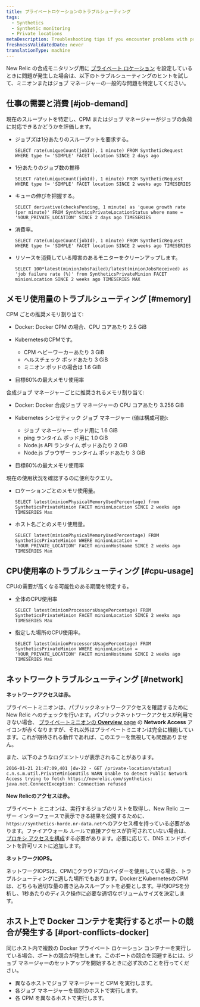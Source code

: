 ```yaml
---
title: プライベートロケーションのトラブルシューティング
tags:
  - Synthetics
  - Synthetic monitoring
  - Private locations
metaDescription: Troubleshooting tips if you encounter problems with private locations or private minions or job managers with synthetic monitoring in New Relic.
freshnessValidatedDate: never
translationType: machine
---
```


New Relic の合成モニタリング用に [プライベート ロケーション](/docs/synthetics/new-relic-synthetics/private-locations/private-locations-overview-monitor-internal-sites-add-new-locations) を設定しているときに問題が発生した場合は、以下のトラブルシューティングのヒントを試して、ミニオンまたはジョブ マネージャーの一般的な問題を特定してください。

## 仕事の需要と消費 [#job-demand]

現在のスループットを特定し、CPM またはジョブ マネージャーがジョブの負荷に対応できるかどうかを評価します。

* ジョブズは1分あたりのスループットを要求する。

  ```
  SELECT rate(uniqueCount(jobId), 1 minute) FROM SyntheticRequest WHERE type != 'SIMPLE' FACET location SINCE 2 days ago
  ```

* 1分あたりのジョブ数の推移

  ```
  SELECT rate(uniqueCount(jobId), 1 minute) FROM SyntheticRequest WHERE type != 'SIMPLE' FACET location SINCE 2 weeks ago TIMESERIES
  ```

* キューの伸びを把握する。

  ```
  SELECT derivative(checksPending, 1 minute) as 'queue growth rate (per minute)' FROM SyntheticsPrivateLocationStatus where name = 'YOUR_PRIVATE_LOCATION' SINCE 2 days ago TIMESERIES
  ```

* 消費率。

  ```
  SELECT rate(uniqueCount(jobId), 1 minute) FROM SyntheticRequest WHERE type != 'SIMPLE' FACET location SINCE 2 weeks ago TIMESERIES
  ```

* リソースを消費している障害のあるモニターをクリーンアップします。

  ```
  SELECT 100*latest(minionJobsFailed)/latest(minionJobsReceived) as 'job failure rate (%)' from SyntheticsPrivateMinion FACET minionLocation SINCE 2 weeks ago TIMESERIES MAX
  ```

## メモリ使用量のトラブルシューティング [#memory]

CPM ごとの推奨メモリ割り当て:

* Docker: Docker CPM の場合、CPU コアあたり 2.5 GiB

* KubernetesのCPMです。

  * CPM ヘビーワーカーあたり 3 GiB
  * ヘルスチェック ポッドあたり 3 GiB
  * ミニオン ポッドの場合は 1.6 GiB

* 目標60%の最大メモリ使用率

合成ジョブ マネージャーごとに推奨されるメモリ割り当て:

* Docker: Docker 合成ジョブ マネージャーの CPU コアあたり 3.256 GiB

* Kubernetes シンセティック ジョブ マネージャー (値は構成可能):

  * ジョブ マネージャー ポッド用に 1.6 GiB
  * ping ランタイム ポッド用に 1.0 GiB
  * Node.js API ランタイム ポッドあたり 2 GiB
  * Node.js ブラウザー ランタイム ポッドあたり 3 GiB

* 目標60%の最大メモリ使用率

現在の使用状況を確認するのに便利なクエリ。

* ロケーションごとのメモリ使用量。

  ```
  SELECT latest(minionPhysicalMemoryUsedPercentage) from SyntheticsPrivateMinion FACET minionLocation SINCE 2 weeks ago TIMESERIES Max
  ```

* ホスト名ごとのメモリ使用量。

  ```
  SELECT latest(minionPhysicalMemoryUsedPercentage) FROM SyntheticsPrivateMinion WHERE minionLocation = 'YOUR_PRIVATE_LOCATION' FACET minionHostname SINCE 2 weeks ago TIMESERIES Max
  ```

## CPU使用率のトラブルシューティング [#cpu-usage]

CPUの需要が高くなる可能性のある期間を特定する。

* 全体のCPU使用率

  ```
  SELECT latest(minionProcessorsUsagePercentage) FROM SyntheticsPrivateMinion FACET minionLocation SINCE 2 weeks ago TIMESERIES Max
  ```

* 指定した場所のCPU使用率。

  ```
  SELECT latest(minionProcessorsUsagePercentage) FROM SyntheticsPrivateMinion WHERE minionLocation = 'YOUR_PRIVATE_LOCATION' FACET minionHostname SINCE 2 weeks ago TIMESERIES Max
  ```

## ネットワークトラブルシューティング [#network]

**ネットワークアクセスは赤。**

プライベートミニオンは、パブリックネットワークアクセスを確認するために New Relic へのチェックを行います。パブリックネットワークアクセスが利用できない場合、 [プライベートミニオンの **Overview** page](/docs/synthetics/new-relic-synthetics/pages/synthetics-overview-page-view-monitors-performance) の **Network Access** アイコンが赤くなりますが、それ以外はプライベートミニオンは完全に機能しています。これが期待される動作であれば、このエラーを無視しても問題ありません。

また、以下のようなログエントリが表示されることがあります。

```
2016-01-21 21:47:09,401 [dw-22 - GET /private-location/status] c.n.s.m.util.PrivateMinionUtils WARN Unable to detect Public Network Access trying to fetch https://newrelic.com/synthetics: java.net.ConnectException: Connection refused
```

**New Relicのアクセスは赤。**

プライベート ミニオンは、実行するジョブのリストを取得し、New Relic ユーザー インターフェースで表示できる結果を公開するために、 `https://synthetics-horde.nr-data.net`へのアクセス権を持っている必要があります。ファイアウォール ルールで直接アクセスが許可されていない場合は、[プロキシ アクセスを構成](/docs/synthetics/new-relic-synthetics/private-locations/install-configure-private-minions)する必要があります。必要に応じて、DNS エンドポイントを許可リストに追加します。

**ネットワークIOPS。**

ネットワークIOPSは、CPMにクラウドプロバイダーを使用している場合、トラブルシューティングに適した場所でもあります。DockerとKubernetesのCPMは、どちらも適切な量の書き込みスループットを必要とします。平均IOPSを分析し、1秒あたりのディスク操作に必要な適切なボリュームサイズを決定します。

## ホスト上で Docker コンテナを実行するとポートの競合が発生する [#port-conflicts-docker]

同じホスト内で複数の Docker プライベート ロケーション コンテナーを実行している場合、ポートの競合が発生します。このポートの競合を回避するには、ジョブ マネージャーのセットアップを開始するときに必ず次のことを行ってください。

* 異なるホストでジョブ マネージャーと CPM を実行します。
* 各ジョブ マネージャーを個別のホストで実行します。
* 各 CPM を異なるホストで実行します。